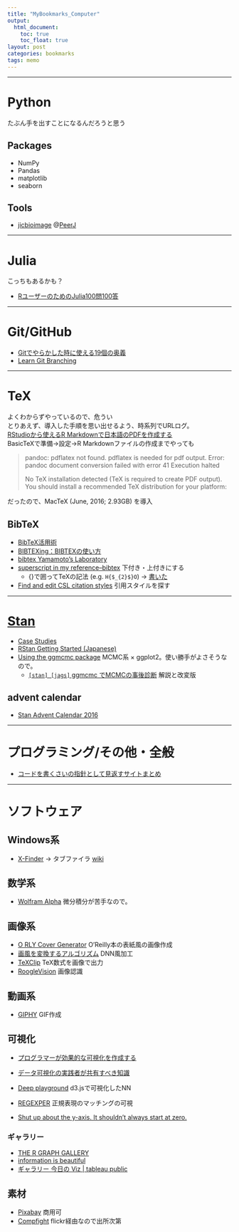 ```yaml
---
title: "MyBookmarks_Computer"
output:
  html_document:
    toc: true
    toc_float: true
layout: post
categories: bookmarks
tags: memo
---
```


-------

# Python
たぶん手を出すことになるんだろうと思う

## Packages

- NumPy
- Pandas
- matplotlib
- seaborn

## Tools

- [jicbioimage](https://github.com/JIC-CSB/jicbioimage) @[PeerJ](https://peerj.com/articles/2674/)  


-------

# Julia
こっちもあるかも？

- [RユーザーのためのJulia100問100答](http://bicycle1885.hatenablog.com/entry/2016/12/13/205646)

------


# Git/GitHub

- [Gitでやらかした時に使える19個の奥義](http://qiita.com/muran001/items/dea2bbbaea1260098051)  
- [Learn Git Branching](http://k.swd.cc/learnGitBranching-ja/)


-------

# TeX

よくわからずやっているので、危うい  
とりあえず、導入した手順を思い出せるよう、時系列でURLログ。  
[RStudioから使えるR Markdownで日本語のPDFを作成する](http://bicycle1885.hatenablog.com/entry/2014/10/15/032024)  
BasicTeXで準備→設定→R Markdownファイルの作成までやっても

> pandoc: pdflatex not found. pdflatex is needed for pdf output.
> Error: pandoc document conversion failed with error 41
> Execution halted
> 
> No TeX installation detected (TeX is required to create PDF output). You should install a recommended TeX distribution for your platform:

だったので、MacTeX (June, 2016; 2.93GB) を導入  

## BibTeX  

- [BibTeX活用術](http://www.okomeda.net/?BibTeX%E6%B4%BB%E7%94%A8%E8%A1%93)  
- [BIBTEXing：BIBTEXの使い方](ftp://ftp.fau.de/ctan/biblio/pbibtex/base/jbtxdoc.pdf)  
- [bibtex Yamamoto's Laboratory](http://akita-nct.jp/yamamoto/comp/latex/bibtex/bibtex.html)  
- [superscript in my reference--bibtex](http://tex.stackexchange.com/questions/186848/superscript-in-my-reference-bibtex) 下付き・上付きにする
    - {}で囲ってTeXの記法 (e.g. `H{$_{2}$}O`) → [書いた](https://keachmurakami.github.io/lab/2016/06/14/bibtex2.html)  

- [Find and edit CSL citation styles](http://editor.citationstyles.org/searchByExample/) 引用スタイルを探す  



-------

# [Stan](http://mc-stan.org/)

- [Case Studies](http://mc-stan.org/documentation/case-studies.html)  
- [RStan Getting Started (Japanese)](https://github.com/stan-dev/rstan/wiki/RStan-Getting-Started-%28Japanese%29)  
- [Using the ggmcmc package](http://xavier-fim.net/packages/ggmcmc/) MCMC系 × ggplot2。使い勝手がよさそうなので。
    - [`[stan] [jags]` ggmcmc でMCMCの事後診断 ](http://ill-identified.hatenablog.com/entry/2016/10/07/233000) 解説と改変版

## advent calendar

- [Stan Advent Calendar 2016](http://qiita.com/advent-calendar/2016/stan)



-------

# プログラミング/その他・全般  

- [コードを書くさいの指針として見返すサイトまとめ](http://qiita.com/kenichi_cc/items/c3ecca7b7d5fc5c6bf2e?utm_source=Qiita%E3%83%8B%E3%83%A5%E3%83%BC%E3%82%B9&utm_campaign=2568ed82eb-Qiita_newsletter_213_06_22_2016&utm_medium=email&utm_term=0_e44feaa081-2568ed82eb-33203329)  



-------

# ソフトウェア  

## Windows系

- [X-Finder](http://www.eonet.ne.jp/~gakana/) → タブファイラ [wiki](http://www29.atwiki.jp/xfinder)



## 数学系

- [Wolfram Alpha](https://www.wolframalpha.com/) 微分積分が苦手なので。



## 画像系

- [O RLY Cover Generator](http://dev.to/rly) O'Reilly本の表紙風の画像作成  
- [画風を変換するアルゴリズム](https://research.preferred.jp/2015/09/chainer-gogh/) DNN風加工  
- [TeXClip](http://texclip.marutank.net/) TeX数式を画像で出力  
- [RoogleVision](https://github.com/cloudyr/RoogleVision) 画像認識



## 動画系

- [GIPHY](http://giphy.com/create/gifeditor) GIF作成  



## 可視化

- [プログラマーが効果的な可視化を作成する](http://qiita.com/keiono/items/9042bf58224ca54bdb45)  
- [データ可視化の実践者が共有すべき知識](http://qiita.com/keiono/items/2dd8228c88abcc4db0b0)  
- [Deep playground](http://playground.tensorflow.org/) d3.jsで可視化したNN  
- [REGEXPER](https://regexper.com/) 正規表現のマッチングの可視

- [Shut up about the y-axis. It shouldn’t always start at zero.](https://www.youtube.com/watch?v=14VYnFhBKcY)

### ギャラリー

- [THE R GRAPH GALLERY](http://www.r-graph-gallery.com/)  
- [information is beautiful](http://www.informationisbeautiful.net/)  
- [ギャラリー 今日の Viz | tableau public](https://public.tableau.com/s/gallery)

## 素材
- [Pixabay](https://pixabay.com/) 商用可  
- [Compfight](http://compfight.com/) flickr経由なので出所次第  
